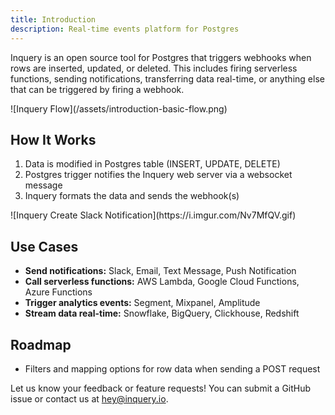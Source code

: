 ```yaml
---
title: Introduction
description: Real-time events platform for Postgres
---
```


Inquery is an open source tool for Postgres that triggers webhooks when rows are inserted, updated, or deleted. This includes firing serverless functions, sending notifications, transferring data real-time, or anything else that can be triggered by firing a webhook.


<Frame>![Inquery Flow](/assets/introduction-basic-flow.png)</Frame>

## How It Works

1. Data is modified in Postgres table (INSERT, UPDATE, DELETE)
2. Postgres trigger notifies the Inquery web server via a websocket message
3. Inquery formats the data and sends the webhook(s)

<Frame>
  ![Inquery Create Slack Notification](https://i.imgur.com/Nv7MfQV.gif)
</Frame>

## Use Cases

- **Send notifications:** Slack, Email, Text Message, Push Notification
- **Call serverless functions:** AWS Lambda, Google Cloud Functions, Azure Functions
- **Trigger analytics events:** Segment, Mixpanel, Amplitude
- **Stream data real-time:** Snowflake, BigQuery, Clickhouse, Redshift

## Roadmap

- Filters and mapping options for row data when sending a POST request

Let us know your feedback or feature requests! You can submit a GitHub issue or contact us at [hey@inquery.io](mailto:hey@inquery.io).
